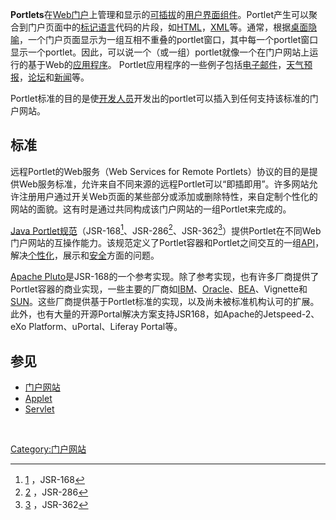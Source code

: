 '''Portlets'''在[[门户网站|Web门户]]上管理和显示的[[插件|可插拔]]的[[用户界面|用户界面]][[基于组件的软件工程|组件]]。Portlet产生可以聚合到门户页面中的[[标记语言|标记语言]]代码的片段，如[[HTML|HTML]]，[[XML|XML]]等。通常，根据[[桌面比擬|桌面隐喻]]，一个门户页面显示为一组互相不重叠的portlet窗口，其中每一个portlet窗口显示一个portlet。因此，可以说一个（或一组）portlet就像一个在门户网站上运行的基于Web的[[应用程序|应用程序]]。 Portlet应用程序的一些例子包括[[电子邮件|电子邮件]]，[[天气预报|天气预报]]，[[网络论坛|论坛]]和[[新闻|新闻]]等。

Portlet标准的目的是使[[软件设计师|开发人员]]开发出的portlet可以插入到任何支持该标准的门户网站。

== 标准 ==
远程Portlet的Web服务（Web Services for Remote Portlets）协议的目的是提供Web服务标准，允许来自不同来源的远程Portlet可以“即插即用”。许多网站允许注册用户通过开关Web页面的某些部分或添加或删除特性，来自定制个性化的网站的面貌。这有时是通过共同构成该门户网站的一组Portlet来完成的。

[[Java_Portlet_Specification|Java Portlet规范]]（JSR-168<ref>[https://www.jcp.org/en/jsr/detail?id=168] {{Wayback|url=https://www.jcp.org/en/jsr/detail?id=168 |date=20160606145426 }}，JSR-168</ref>、JSR-286<ref>[https://www.jcp.org/en/jsr/detail?id=286] {{Wayback|url=https://www.jcp.org/en/jsr/detail?id=286 |date=20160618174158 }}，JSR-286</ref>、JSR-362<ref>[https://www.jcp.org/en/jsr/detail?id=362] {{Wayback|url=https://www.jcp.org/en/jsr/detail?id=362 |date=20160525125913 }}，JSR-362</ref>）提供Portlet在不同Web门户网站的互操作能力。该规范定义了Portlet容器和Portlet之间交互的一组[[应用程序接口|API]]，解决[[个性化|个性化]]，展示和[[安全|安全]]方面的问题。

[[Apache_Pluto|Apache Pluto]]是JSR-168的一个参考实现。除了参考实现，也有许多厂商提供了Portlet容器的商业实现，一些主要的厂商如[[IBM|IBM]]、[[Oracle|Oracle]]、[[BEA_Systems|BEA]]、Vignette和[[SUN|SUN]]。这些厂商提供基于Portlet标准的实现，以及尚未被标准机构认可的扩展。此外，也有大量的开源Portal解决方案支持JSR168，如Apache的Jetspeed-2、eXo Platform、uPortal、Liferay Portal等。

==参见==
*[[门户网站|门户网站]]
*[[Applet|Applet]]
*[[Servlet|Servlet]]

[[Category:门户网站|Category:门户网站]]

<br />